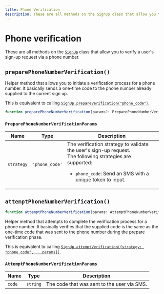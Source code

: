 ---
title: Phone Verification
description: These are all methods on the SignUp class that allow you to verify a user's sign-up request via a phone number.
---

# Phone verification

These are all methods on the [`SignUp`][signup-ref] class that allow you to verify a user's sign-up request via a phone number.

## `preparePhoneNumberVerification()`

Helper method that allows you to initiate a verification process for a phone number. It basically sends a one-time code to the phone number already supplied to the current sign up.

This is equivalent to calling [`SignUp.prepareVerification("phone_code")`](/docs/references/javascript/sign-up/verification#prepare-verification).

```typescript
function preparePhoneNumberVerification(params?: PreparePhoneNumberVerificationParams): Promise<SignUpResource>;
```

### `PreparePhoneNumberVerificationParams`

| Name | Type | Description |
| --- | --- | --- |
| `strategy` | `'phone_code'` | The verification strategy to validate the user's sign-up request.<br/>The following strategies are supported:<br/><ul><li>`phone_code`: Send an SMS with a unique token to input.</li></ul> |

## `attemptPhoneNumberVerification()`

```typescript
function attemptPhoneNumberVerification(params: AttemptPhoneNumberVerificationParams): Promise<SignUpResource>;
```

Helper method that attempts to complete the verification process for a phone number. It basically verifies that the supplied code is the same as the one-time code that was sent to the phone number during the prepare verification phase.

This is equivalent to calling [`SignUp.attemptVerification({strategy: "phone_code", ...params})`](/docs/references/javascript/sign-up/verification#attempt-verification).

### `AttemptPhoneNumberVerificationParams`

| Name | Type | Description |
| --- | --- | --- |
| `code` | `string` | The code that was sent to the user via SMS. |

[signup-ref]: /docs/references/javascript/sign-up/sign-up
